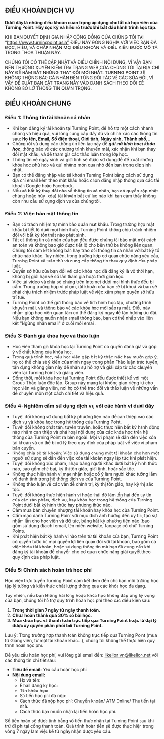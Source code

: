 ## ĐIỀU KHOẢN DỊCH VỤ

**Dưới đây là những điều khoản quan trọng áp dụng cho tất cả học viên của Turning Point. Hãy đọc kỹ và hiểu rõ trước khi bắt đầu hành trình học tập.**

KHI BẠN QUYẾT ĐỊNH GIA NHẬP CỘNG ĐỒNG CỦA CHÚNG TÔI TẠI “https://www.turningpoint.asia”, ĐIỀU NÀY ĐỒNG NGHĨA VỚI VIỆC BẠN ĐÃ ĐỌC, HIỂU, VÀ CHẤP NHẬN MỌI ĐIỀU KHOẢN VÀ ĐIỀU KIỆN ĐƯỢC MÔ TẢ TRONG THỎA THUẬN NÀY.

CHÚNG TÔI CÓ THỂ CẬP NHẬT VÀ ĐIỀU CHỈNH NỘI DUNG, VÌ VẬY BẠN NÊN THƯỜNG XUYÊN KIỂM TRA TRANG WEB CỦA CHÚNG TÔI TẠI ĐỊA CHỈ NÀY ĐỂ NẮM BẮT NHỮNG THAY ĐỔI MỚI NHẤT. TURNING POINT SẼ KHÔNG THÔNG BÁO CÁ NHÂN ĐẾN TỪNG ĐỐI TÁC VỀ CÁC SỬA ĐỔI, VÌ VẬY ĐỀ XUẤT BẠN ĐẶT TRANG NÀY VÀO DANH SÁCH THEO DÕI ĐỂ KHÔNG BỎ LỠ THÔNG TIN QUAN TRỌNG.

## ĐIỀU KHOẢN CHUNG

### Điều 1: Thông tin tài khoản cá nhân

- Khi bạn đăng ký tài khoản tại Turning Point, để hỗ trợ một cách nhanh chóng và hiệu quả, vui lòng cung cấp đầy đủ và chính xác các thông tin sau: **Họ tên, Email, Số điện thoại, Giới tính, Ngày sinh, Thành phố,..**
- Chúng tôi sử dụng các thông tin liên lạc này để **_gửi mã kích hoạt khóa học_**, thông báo về các chương trình khuyến mãi, xác nhận khi bạn thay đổi mật khẩu, và để tham gia các thảo luận trong lớp học.
- Thông tin về ngày sinh và giới tính sẽ được sử dụng để đề xuất những khóa học phù hợp và gửi những món quà nhỏ đến bạn trong dịp sinh nhật.
- Bạn có thể đăng nhập vào tài khoản Turning Point bằng cách sử dụng địa chỉ email kèm theo mật khẩu hoặc chọn đăng nhập thông qua các tài khoản Google hoặc Facebook.
- Nếu có bất kỳ thay đổi nào về thông tin cá nhân, bạn có quyền cập nhật chúng hoặc hủy (xóa) tài khoản bất cứ lúc nào khi bạn cảm thấy không còn nhu cầu sử dụng dịch vụ của chúng tôi.

### Điều 2: Việc bảo mật thông tin

- Bạn có trách nhiệm tự mình bảo quản mật khẩu. Trong trường hợp mật khẩu bị tiết lộ dưới mọi hình thức, Turning Point không chịu trách nhiệm đối với bất kỳ tổn thất nào phát sinh.
- Tất cả thông tin cá nhân của bạn đều được chúng tôi bảo mật một cách an toàn và không bao giờ được tiết lộ cho bên thứ ba không liên quan. Chúng tôi cam kết không bán hay trao đổi thông tin cá nhân với bất kỳ tổ chức nào khác. Tuy nhiên, trong trường hợp cơ quan chức năng yêu cầu, Turning Point sẽ tuân thủ và cung cấp thông tin theo quy định của pháp luật.
- Quyền sở hữu của bạn đối với các khóa học đã đăng ký là vô thời hạn, không bị giới hạn về số lần tham gia hoặc thời gian học.
- Việc tải video và chia sẻ chúng trên Internet dưới mọi hình thức đều bị cấm. Trong trường hợp vi phạm, tài khoản của bạn sẽ bị khoá và bạn sẽ phải chịu trách nhiệm trước pháp luật về việc xâm phạm quyền sở hữu trí tuệ.
- Turning Point có thể gửi thông báo về tình hình học tập, chương trình khuyến mãi, và thông báo về các khóa học mới sắp ra mắt. Điều này nhằm giúp học viên quan tâm có thể đăng ký ngay để tận hưởng ưu đãi. Nếu bạn không muốn nhận email thông báo, bạn có thể nhấp vào liên kết "Ngừng nhận email" ở cuối mỗi email.

### Điều 3: Đánh giá khóa học và thảo luận

- Học viên tham gia khóa học tại Turning Point có quyền đánh giá và góp ý về chất lượng của khóa học.
- Trong quá trình học, nếu học viên gặp bất kỳ thắc mắc hay muốn góp ý, họ có thể chia sẻ ý kiến của mình ngay trong phần Thảo luận trực tuyến, tận dụng không gian này để nhận sự hỗ trợ và giải đáp từ các chuyên viên tại Turning Point và giảng viên.
- Đồng thời, mỗi khóa học tại Turning Point đều được thiết kế với một Group Thảo luận độc lập. Group này mang lại không gian riêng tư cho học viên và giảng viên, nơi họ có thể trao đổi và thảo luận về những vấn đề chuyên môn một cách chi tiết và hiệu quả.

### Điều 4: Nghiêm cấm sử dụng dịch vụ với các hành vi dưới đây

- Tuyệt đối không sử dụng bất kỳ phương tiện nào để can thiệp vào các dịch vụ và khóa học trong hệ thống của Turning Point.
- Tuyệt đối không phát tán, tuyên truyền, hoặc thực hiện bất kỳ hành động nào nhằm can thiệp và phá hoại nội dung của các khóa học trên hệ thống của Turning Point ra bên ngoài. Mọi vi phạm sẽ dẫn đến việc xóa tài khoản và có thể bị xử lý theo quy định của pháp luật về việc vi phạm bản quyền.
- Không chia sẻ tài khoản: Việc sử dụng chung một tài khoản cho hơn một người sử dụng sẽ dẫn đến việc xóa tài khoản ngay lập tức khi phát hiện.
- Tuyệt đối không xúc phạm, nhạo báng người khác dưới bất kỳ hình thức nào, bao gồm chê bai, kỳ thị tôn giáo, giới tính, hoặc sắc tộc.
- Không thực hiện hành vi mạo nhận hoặc cố ý làm người khác tưởng lầm về danh tính trong hệ thống dịch vụ của Turning Point.
- Không thảo luận về các vấn đề chính trị, kỳ thị tôn giáo, hay kỳ thị sắc tộc.
- Tuyệt đối không thực hiện hành vi hoặc thái độ làm tổn hại đến uy tín của các sản phẩm, dịch vụ, hay khóa học trong hệ thống của Turning Point dưới bất kỳ hình thức hay phương thức nào.
- Cấm mua bán chuyển nhượng tài khoản hay khóa học của Turning Point.
- Cấm mạo danh Turning Point với mục đích ảnh hưởng đến uy tín, tạo sự nhầm lẫn cho học viên và đối tác, bằng bất kỳ phương tiện nào (bao gồm sử dụng địa chỉ email, tên miền website, fanpage có chữ Turning Point).
- Khi phát hiện bất kỳ hành vi nào trên từ tài khoản của bạn, Turning Point có quyền tước bỏ mọi quyền lợi liên quan đối với tài khoản, bao gồm cả việc khóa tài khoản, hoặc sử dụng thông tin mà bạn đã cung cấp khi đăng ký tài khoản để chuyển cho cơ quan chức năng giải quyết theo quy định của pháp luật.

### Điều 5: Chính sách hoàn trả học phí

Học viện trực tuyến Turning Point cam kết đem đến cho bạn môi trường học tập lý tưởng và kiến thức chất lượng thông qua các khóa học đa dạng.

Tuy nhiên, nếu bạn không hài lòng hoặc khóa học không đáp ứng kỳ vọng của bạn, chúng tôi hỗ trợ quy trình hoàn học phí theo các điều kiện sau:

1. **Trong thời gian 7 ngày từ ngày thanh toán.**
2. **Chưa hoàn thành quá 30% số bài học.**
3. **Mua khóa học và thanh toán trực tiếp qua Turning Point hoặc từ đại lý được ủy quyền phân phối bởi Turning Point.**

Lưu ý: Trong trường hợp thanh toán không trực tiếp qua Turning Point (mua từ Giảng viên, từ một tài khoản khác...), chúng tôi không thể thực hiện quy trình hoàn học phí.

Để yêu cầu hoàn học phí, vui lòng gửi email đến: [likelion.vn@likelion.net](mailto:likelion.vn@likelion.net) với các thông tin chi tiết sau:

- **Tiêu đề email:** Yêu cầu hoàn học phí
- **Nội dung email:**
  - Họ và tên:
  - Email đăng ký học:
  - Tên khóa học:
  - Số tiền học phí đã nộp:
  - Cách thức đã nộp học phí: Chuyển khoản/ ATM Online/ Thu tiền tại nhà.
  - Cách thức bạn muốn nhận lại tiền hoàn học phí.

Số tiền hoàn sẽ được tính bằng số tiền thực nhận tại Turning Point sau khi trừ đi phí tại cổng thanh toán. Quá trình hoàn tiền sẽ được thực hiện trong vòng 7 ngày làm việc kể từ ngày nhận được yêu cầu.
